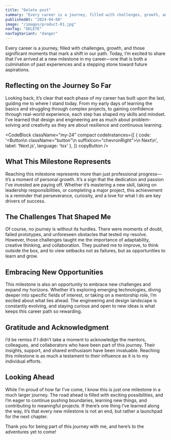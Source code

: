 ```yaml
---
title: "Delete post"
summary: "Every career is a journey, filled with challenges, growth, and those significant moments that mark a shift in our path."
publishedAt: "2024-04-08"
image: "/images/product-01.jpg"
navTag: "DELETE"
navTagVariant: "danger"
---
```


Every career is a journey, filled with challenges, growth, and those significant moments that mark a shift in our path. Today, I’m excited to share that I’ve arrived at a new milestone in my career—one that is both a culmination of past experiences and a stepping stone toward future aspirations.

## Reflecting on the Journey So Far

Looking back, it’s clear that each phase of my career has built upon the last, guiding me to where I stand today. From my early days of learning the basics and struggling through complex projects, to gaining confidence through real-world experience, each step has shaped my skills and mindset. I’ve learned that design and engineering are as much about problem-solving and creativity as they are about resilience and continuous learning.

<CodeBlock className="my-24"
    compact
    codeInstances={[
        {
            code: '<Button\n    className="button"\n    suffixIcon="chevronRight">\n    Next\n</Button>',
            label: 'Next.js',
            language: 'tsx'
        },
    ]}
    copyButton
/>

## What This Milestone Represents

Reaching this milestone represents more than just professional progress—it’s a moment of personal growth. It’s a sign that the dedication and passion I’ve invested are paying off. Whether it’s mastering a new skill, taking on leadership responsibilities, or completing a major project, this achievement is a reminder that perseverance, curiosity, and a love for what I do are key drivers of success.

## The Challenges That Shaped Me

Of course, no journey is without its hurdles. There were moments of doubt, failed prototypes, and unforeseen obstacles that tested my resolve. However, those challenges taught me the importance of adaptability, creative thinking, and collaboration. They pushed me to improve, to think outside the box, and to view setbacks not as failures, but as opportunities to learn and grow.

## Embracing New Opportunities

This milestone is also an opportunity to embrace new challenges and expand my horizons. Whether it’s exploring emerging technologies, diving deeper into specific fields of interest, or taking on a mentorship role, I’m excited about what lies ahead. The engineering and design landscape is constantly evolving, and staying curious and open to new ideas is what keeps this career path so rewarding.

## Gratitude and Acknowledgment

I’d be remiss if I didn’t take a moment to acknowledge the mentors, colleagues, and collaborators who have been part of this journey. Their insights, support, and shared enthusiasm have been invaluable. Reaching this milestone is as much a testament to their influence as it is to my individual efforts.

## Looking Ahead

While I’m proud of how far I’ve come, I know this is just one milestone in a much larger journey. The road ahead is filled with exciting possibilities, and I’m eager to continue pushing boundaries, learning new things, and contributing to meaningful projects. If there’s one thing I’ve learned along the way, it’s that every new milestone is not an end, but rather a launchpad for the next chapter.

Thank you for being part of this journey with me, and here’s to the adventures yet to come!